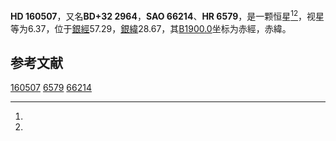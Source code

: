 {{Starbox begin
| name = HD 160507
}}
{{Starbox observe
| epoch = [[J2000.0|J2000.0]]
| constell = {{星座名待查}}<ref name=SIMBAD>{{cite web
 | url=http://simbad.u-strasbg.fr/simbad/sim-id?Ident=HR+6579
 | title=Pulsating variable Star
 | publisher=Centre de Données astronomiques de Strasbourg
 | work=SIMBAD
 | accessdate=2012-07-13
 | archive-date=2016-03-17
 | archive-url=https://web.archive.org/web/20160317155217/http://simbad.u-strasbg.fr/simbad/sim-id?Ident=HR+6579
 | dead-url=no
 }}</ref><ref name=DATA>{{cite web
 | url=http://vizier.u-strasbg.fr/viz-bin/VizieR-5?-out.add=.&-source=5050&-corr=PK=HR&-out.max=9999&HR=6579
 | title=VizieR Detailed Page
 | accessdate=2012-07-13
 | archive-date=2016-03-05
 | archive-url=https://web.archive.org/web/20160305082840/http://vizier.u-strasbg.fr/viz-bin/VizieR-5?-out.add=.&-source=5050&-corr=PK=HR&-out.max=9999&HR=6579
 | dead-url=no
 }}</ref>
| 星官 = 
| ra = {{RA|17|38|49.7}}<ref name=SIMBAD /><ref name=DATA />
| dec = {{DEC|+32|44|22}}<ref name=SIMBAD /><ref name=DATA />
| appmag_v = 6.37<ref name=SIMBAD /><ref name=DATA />
}}
{{Starbox character
| class = gG5<ref name=SIMBAD /><ref name=DATA />
| b-v = <ref name=SIMBAD /><ref name=DATA />
| u-b = <ref name=SIMBAD /><ref name=DATA />
| r-i = <ref name=SIMBAD /><ref name=DATA />
| variable = 
}}
{{Starbox astrometry
| radial_v = 
| prop_mo_ra = -15
| parallax = 
| p_error = 
}}
{{Starbox catalog
| names =BD+32 2964，[[SAO星表|SAO]] 66214，[[HD星表|HD]] 160507，[[HR星表|HR]] 6579}}
{{Starbox reference |Simbad=HR+6579}}
{{Starbox end}}

'''HD 160507'''，又名'''BD+32 2964'''，'''SAO 66214'''、'''HR 6579'''，是一颗恒星<ref name=SIMBAD /><ref name=DATA />，视星等为6.37，位于[[銀道座標系|銀經]]57.29，[[銀道座標系|銀緯]]28.67，其[[B1900.0|B1900.0]]坐标为赤經{{RA|17|35|7.8}}，赤緯{{DEC|+32|28.67|44}}。

== 参考文献 ==
{{reflist}}

{{star-stub}}

[[Category:HD和HDE天體|160507]]
[[Category:HR天體|6579]]
[[Category:SAO天體|66214]]